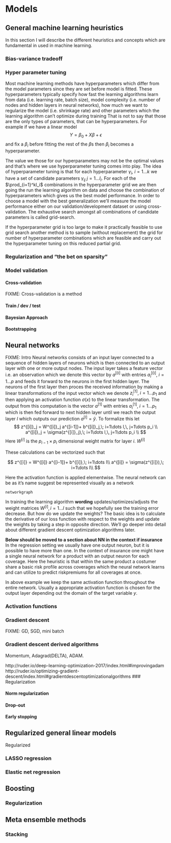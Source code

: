 # Models

## General machine learning heuristics
In this section I will describe the different heuristics and concepts which are fundamental in used in machine learning.

### Bias-variance tradeoff


### Hyper parameter tuning
Most machine learning methods have hyperparameters which differ from the model parameters since they are set before model is fitted. These hyperparameters typically specify how fast the learning algorithms learn from data (i.e. learning rate, batch size), model complexity (i.e. number of nodes and hidden layers in neural networks), how much we want to regularize the model (i.e. shrinkage rate) and other parameters which the learning algorithm can't optimize during training That is not to say that those are the only types of parameters, that can be hyperparameters. For example if we have a linear model 
$$
Y = \beta_0 + X\beta +\epsilon
$$
and fix a $\beta_i$ before fitting the rest of the $\beta$s then $\beta_i$ becomes a hyperparameter.

The value we those for our hyperparameters may not be the optimal values and that's where we use hyperparameter tuning comes into play. The idea of hyperparameter tuning is that for each hyperparameter $\gamma_i$, $i=1...k$ we have a set of candidate parameters $\gamma_{ij}$ $j=1...l_i$. For each of the $\prod_{i=1}^kl_i$ combinations in the hyperparameter grid we are then going the run the learning algorithm on data and choose the combination of hyperparameters which gives us the best model performance. In order to choose a model with the best generalization we'll measure the model performance either on our validation/development dataset or using cross-validation. The exhaustive search amongst all combinations of candidate parameters is called grid-search. 

If the hyperparameter grid is too large to make it practically feasible to use grid search another method is to sample (without replacement) the grid for number of hyperparameter combinations which are feasible and carry out the hyperparameter tuning on this reduced partial grid.

### Regularization and "the bet on sparsity"

### Model validation

#### Cross-validation
FIXME:
Cross-validation is a method 

#### Train / dev / test

#### Bayesian Approach
  
#### Bootstrapping

## Neural networks
FIXME: Intro
Neural networks consists of an input layer connected to a sequence of hidden layers of neurons which is then connected to an output layer with one or more output nodes. The input layer takes a feature vector i.e. an observation which we denote this vector by $a^{[0]}$ with entries $a^{[0]}_i,\; i = 1\dots p$ and feeds it forward to the neurons in the first hidden layer. The neurons of the first layer then proces the received information by making a linear transformations of the input vector which we denote $z^{[1]}_i,\; i = 1 \dots p_1$ and then applying an activation function $\sigma(x)$ to the linear transformation. The output from this computation is the vector $a^{[1]}$ with entries $a^{[1]}_i, \; i = 1 \dots p_1$ which is then fed forward to next hidden layer until we reach the output layer $l$ which outputs our prediction $a^{[l]}=\hat{y}$. 
To formalize this let
$$
z^{[i]}_j = W^{[i]}_j a^{[i-1]}+ b^{[i]}_j,\; i=1\dots l,\, j=1\dots p_i \\
a^{[i]}_j = \sigma(z^{[i]}_j),\; i=1\dots l,\, j=1\dots p_i \\
$$
Here $W^{[i]}$ is the $p_{i-1}\times p_i$ dimensional weight matrix for layer $i$. $W^{[i]}$

These calculations can be vectorized such that

$$
z^{[i]} = W^{[i]} a^{[i-1]}+ b^{[i]},\; i=1\dots l\\
a^{[i]} = \sigma(z^{[i]}),\; i=1\dots l\\
$$

Here the activation function is applied elementwise. The neural network can be as it's name suggest be represented visually as a network

```r
networkgraph
```



In training the learning algorithm **wording** updates/optimizes/adjusts the weight matrices $W^{[i]},\, i=1 \dots l$ such that we hopefully see the training error decrease. But how do we update the weights? The basic idea is to calculate the derivative of our loss function with respect to the weights and update the weights by taking a step in opposite direction. We'll go deeper into detail about different gradient descent optimization algorithms later.

**Below should be moved to a section about NN in the context if insurance**
In the regression setting we usually have one output neuron, but it is possible to have more than one. In the context of insurance one might have a single neural network for a product with an output neuron for each coverage. Here the heuristic is that within the same product a costumer share a basic risk profile across coverages which the neural network learns and can utilize to predict riskpremiums for all coverages at once.

In above example we keep the same activation function throughout the entire network. Usually a appropriate activation function is chosen for the output layer depending out the domain of the target variable $y$.

### Activation functions

### Gradient descent

FIXME: GD, SGD, mini batch

### Gradient descent derived algorithms
Momentum, Adagrad(DELTA), ADAM.

http://ruder.io/deep-learning-optimization-2017/index.html#improvingadam
http://ruder.io/optimizing-gradient-descent/index.html#gradientdescentoptimizationalgorithms
### Regularization

#### Norm regularization

#### Drop-out

#### Early stopping

## Regularized general linear models
Regularized

### LASSO regression

### Elastic net regression

## Boosting

### Regularization

## Meta ensemble methods

### Stacking
